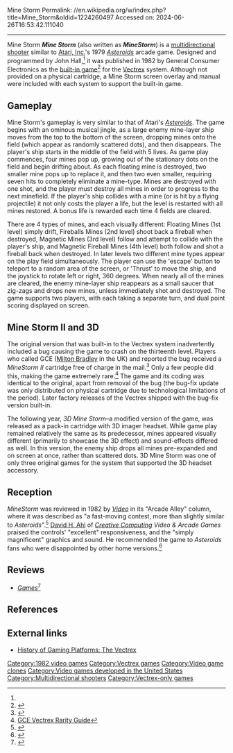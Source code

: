 Mine Storm
Permalink: //en.wikipedia.org/w/index.php?title=Mine_Storm&oldid=1224260497
Accessed on: 2024-06-26T16:53:42.111040



------
Mine Storm
{{short description|1982 video game}}
{{Infobox video game
| title = Mine Storm
| image = Mine Storm cover.jpg
| developer = 
| publisher = General Consumer Electronics
| programmer = John Hall<ref name="giantlist">{{cite web|title=The Giant List of Classic Game Programmers|url=https://dadgum.com/giantlist/|last1=Hague|first1=James}}</ref>
| platforms = [[Vectrex]]
| released = <!-- {{Video game release|| {{Start date|}} }} -->1982
| genre = [[Multidirectional shooter]]
}}
'''''Mine Storm''''' (also written as '''''MineStorm''''') is a [[multidirectional shooter]] similar to [[Atari, Inc.]]'s 1979 ''[[Asteroids (game)|Asteroids]]'' arcade game. Designed and programmed by John Hall,<ref name="giantlist"/> it was published in 1982 by General Consumer Electronics as the [[pack-in game|built-in game]]<ref name="clark198212">{{cite news | url=https://archive.org/stream/byte-magazine-1982-12/1982_12_BYTE_07-12_Game_Plan_1982#page/n93/mode/2up | title=The Vectrex Arcade System | work=BYTE | date=December 1982 | accessdate=19 October 2013 | author=Clark, Pamela | pages=92–93}}</ref> for the [[Vectrex]] system. Although not provided on a physical cartridge, a Mine Storm screen overlay and manual were included with each system to support the built-in game.

==Gameplay==
Mine Storm's gameplay is very similar to that of Atari's ''[[Asteroids (game)|Asteroids]]''.{{r|ahl1983spring}} The game begins with an ominous musical jingle, as a large enemy mine-layer ship moves from the top to the bottom of the screen, dropping mines onto the field (which appear as randomly scattered dots), and then disappears. The player's ship starts in the middle of the field with 5 lives. As game play commences, four mines pop up, growing out of the stationary dots on the field and begin drifting about. As each floating mine is destroyed, two smaller mine pops up to replace it, and then two even smaller, requiring seven hits to completely eliminate a mine-type. Mines are destroyed with one shot, and the player must destroy all mines in order to progress to the next minefield. If the player's ship collides with a mine (or is hit by a flying projectile) it not only costs the player a life, but the level is restarted with all mines restored. A bonus life is rewarded each time 4 fields are cleared.

There are 4 types of mines, and each visually different: Floating Mines (1st level) simply drift, Fireballs Mines (2nd level) shoot back a fireball when destroyed, Magnetic Mines (3rd level) follow and attempt to collide with the player's ship, and Magnetic Fireball Mines (4th level) both follow and shot a fireball back when destroyed. In later levels two different mine types appear on the play field simultaneously. The player can use the 'escape' button to teleport to a random area of the screen, or 'Thrust' to move the ship, and the joystick to rotate left or right, 360 degrees. When nearly all of the mines are cleared, the enemy mine-layer ship reappears as a small saucer that zig-zags and drops new mines, unless immediately shot and destroyed. The game supports two players, with each taking a separate turn, and dual point scoring displayed on screen.

==Mine Storm II and 3D==
The original version that was built-in to the Vectrex system inadvertently included a bug causing the game to crash on the thirteenth level. Players who called GCE ([[Milton Bradley Company|Milton Bradley]] in the UK) and reported the bug received a ''MineStorm II'' cartridge free of charge in the mail.<ref name="MinestormCrash">{{cite web |url=http://classicgaming.gamespy.com/View.php?view=ConsoleMuseum.Detail&id=20&game=12 |title=Vectrex - 1982-1984 - Classic Gaming |accessdate=2009-10-30 |publisher=Classic Gaming |url-status=dead |archiveurl=https://web.archive.org/web/20091017091430/http://classicgaming.gamespy.com/View.php?view=ConsoleMuseum.Detail&id=20&game=12 |archivedate=2009-10-17 }}</ref> Only a few people did this, making the game extremely rare.<ref>[http://www.rarityguide.com/vectrex_view.php GCE Vectrex Rarity Guide]</ref> The game and its coding was identical to the original, apart from removal of the bug (the bug-fix update was only distributed on physical cartridge due to technological limitations of the period). Later factory releases of the Vectrex shipped with the bug-fix version built-in.

The following year, ''3D Mine Storm''–a modified version of the game, was released as a pack-in cartridge with 3D imager headset. While game play remained relatively the same as its predecessor, mines appeared visually different (primarily to showcase the 3D effect) and sound-effects differed as well. In this version, the enemy ship drops all mines pre-expanded and on screen at once, rather than scattered dots. 3D Mine Storm was one of only three original games for the system that supported the 3D headset accessory.

==Reception==
''MineStorm'' was reviewed in 1982 by ''[[Video (magazine)|Video]]'' in its "Arcade Alley" column, where it was described as "a fast-moving contest, more than slightly similar to ''Asteroids''".<ref name=kunkel>{{cite journal |last1= Kunkel |first1= Bill |author-link1= Bill Kunkel (gaming)|last2= Katz |first2= Arnie |author-link2= Arnie Katz|date= October 1982 |title= Arcade Alley: The First Portable Video Game System |journal= Video| publisher= Reese Communications|volume= 6|issue= 7|pages= 32, 118–120|issn= 0147-8907}}</ref> [[David H. Ahl]] of ''[[Creative Computing]] Video & Arcade Games'' praised the controls' "excellent" responsiveness, and the "simply magnificent" graphics and sound. He recommended the game to ''Asteroids'' fans who were disappointed by other home versions.<ref name=ahl1983spring>{{Cite magazine |last=Ahl |first=David H. |author-link=David H. Ahl |date=Spring 1983 |title=The Vectrex Arcade System |url=http://www.atarimagazines.com/cva/v1n1/vectrex.php |magazine=Creative Computing Video & Arcade Games |page=56}}</ref>

==Reviews==
*''[[Games (magazine)|Games]]''<ref>{{cite web | url=https://archive.org/details/games-34-1982-december/page/n51/mode/2up | title=GAMES Magazine #34 | date=December 1982 }}</ref>

==References==
{{Reflist}}

==External links==
*[http://www.gamasutra.com/view/feature/3117/a_history_of_gaming_platforms_the_.php?print=1|A History of Gaming Platforms: The Vectrex]

[[Category:1982 video games]]
[[Category:Vectrex games]]
[[Category:Video game clones]]
[[Category:Video games developed in the United States]]
[[Category:Multidirectional shooters]]
[[Category:Vectrex-only games]]